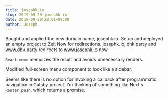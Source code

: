 ```yaml
---
title: josephk.io
slug: 2019-09-20-josephk-io
date: 2019-09-20T22:01+09:00
author: Joseph
---
```


Bought and applied the new domain name, josephk.io. Setup and deployed an empty project to Zeit Now for redirections. josephk.io, dhk.party and www.dhk.party redirects to www.josephk.io now.

`React.memo` memoizes the result and avoids unnecessary renders.

Modified full-screen menu component to look like a sidebar.

Seems like there is no option for invoking a callback after programmatic navigation in Gatsby project. I'm thinking of something like Next's `Router.push`, which returns a promise.